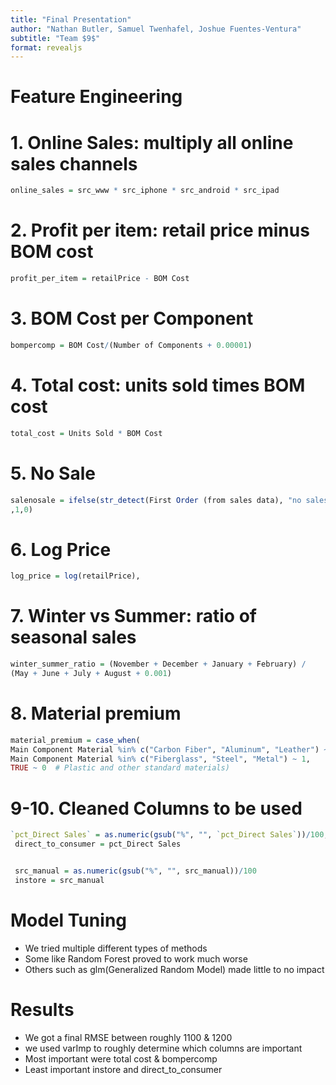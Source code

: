 ```yaml
---
title: "Final Presentation"
author: "Nathan Butler, Samuel Twenhafel, Joshue Fuentes-Ventura"
subtitle: "Team $9$"
format: revealjs
---
```


# Feature Engineering

# 1. Online Sales: multiply all online sales channels

```.r
online_sales = src_www * src_iphone * src_android * src_ipad
```



# 2. Profit per item: retail price minus BOM cost

```.r
profit_per_item = retailPrice - BOM Cost
```

# 3. BOM Cost per Component

```.r
bompercomp = BOM Cost/(Number of Components + 0.00001)
```

# 4. Total cost: units sold times BOM cost

```.r
total_cost = Units Sold * BOM Cost
```

# 5. No Sale

```.r
salenosale = ifelse(str_detect(First Order (from sales data), "no sales")
,1,0)
```

# 6. Log Price

```.r
log_price = log(retailPrice),
```

# 7. Winter vs Summer: ratio of seasonal sales
```.r
winter_summer_ratio = (November + December + January + February) / 
(May + June + July + August + 0.001)
```

# 8. Material premium

```.r
material_premium = case_when(
Main Component Material %in% c("Carbon Fiber", "Aluminum", "Leather") ~ 2,
Main Component Material %in% c("Fiberglass", "Steel", "Metal") ~ 1,
TRUE ~ 0  # Plastic and other standard materials)
```

# 9-10. Cleaned Columns to be used

```.r
`pct_Direct Sales` = as.numeric(gsub("%", "", `pct_Direct Sales`))/100,
 direct_to_consumer = pct_Direct Sales


 src_manual = as.numeric(gsub("%", "", src_manual))/100
 instore = src_manual
```


# Model Tuning

- We tried multiple different types of methods
- Some like Random Forest proved to work much worse
- Others such as glm(Generalized Random Model) made little to no impact

# Results

- We got a final RMSE between roughly 1100 & 1200
- we used varImp to roughly determine which columns are important
- Most important were total cost & bompercomp
- Least important instore and direct_to_consumer


